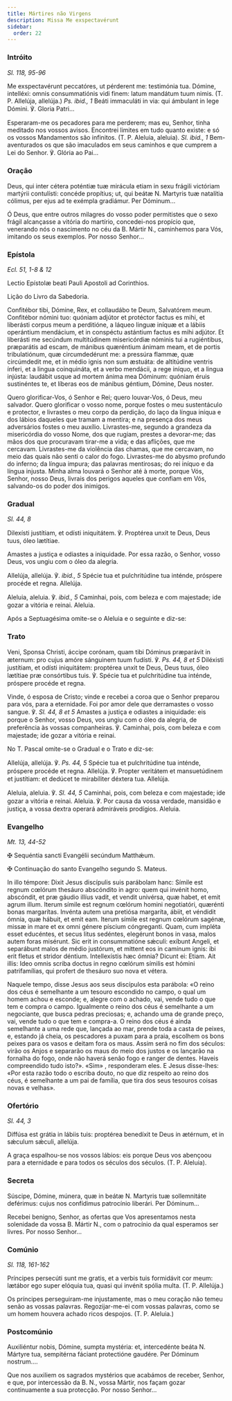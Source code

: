 ```yaml
---
title: Mártires não Virgens
description: Missa Me exspectavérunt
sidebar:
  order: 22
---
```


### Intróito

<em>Sl. 118, 95-96</em>

<div class="side-by-side not-content">

Me exspectavérunt peccatóres, ut pérderent me: testimónia tua. Dómine, intelléxi: omnis consummatiónis vidi finem: latum mandátum tuum nimis. (T. P. Allelúja, allelúja.) <em>Ps. ibid., 1</em> Beáti immaculáti in via: qui ámbulant in lege Dómini. ℣. Gloria Patri...

Esperaram-me os pecadores para me perderem; mas eu, Senhor, tinha meditado nos vossos avisos. Encontrei limites em tudo quanto existe: e só os vossos Mandamentos são infinitos. (T. P. Aleluia, aleluia). <em>Sl. ibid., 1</em> Bem-aventurados os que são imaculados em seus caminhos e que cumprem a Lei do Senhor. ℣. Glória ao Pai...

</div>

### Oração

<div class="side-by-side not-content">

Deus, qui inter cétera poténtiæ tuæ mirácula etiam in sexu frágili victóriam martýrii contulísti: concéde propítius; ut, qui beátæ <span class="text-red-500">N.</span> Martyris tuæ natalítia cólimus, per ejus ad te exémpla gradiámur. Per Dóminum...

Ó Deus, que entre outros milagres do vosso poder permitistes que o sexo frágil alcançasse a vitória do martírio, concedei-nos propício que, venerando nós o nascimento no céu da B. Mártir <span class="text-red-500">N.</span>, caminhemos para Vós, imitando os seus exemplos. Por nosso Senhor...

</div>

### Epístola

<em>Ecl. 51, 1-8 & 12</em>

<div class="side-by-side not-content">

Lectio Epístolæ beati Pauli Apostoli ad Corinthios.

Lição do Livro da Sabedoria.

Confitébor tibi, Dómine, Rex, et collaudábo te Deum, Salvatórem meum. Confitébor nómini tuo: quóniam adjútor et protéctor factus es mihi, et liberásti corpus meum a perditióne, a láqueo linguæ iníquæ et a lábiis operántium mendácium, et in conspéctu astántium factus es mihi adjútor. Et liberásti me secúndum multitúdinem misericórdiæ nóminis tui a rugiéntibus, præparátis ad escam, de mánibus quæréntium ánimam meam, et de portis tribulatiónum, quæ circumdedérunt me: a pressúra flammæ, quæ circúmdedit me, et in médio ignis non sum æstuáta: de altitúdine ventris ínferi, et a lingua coinquináta, et a verbo mendácii, a rege iníquo, et a lingua injústa: laudábit usque ad mortem ánima mea Dóminum: quóniam éruis sustinéntes te, et líberas eos de mánibus géntium, Dómine, Deus noster.

Quero glorificar-Vos, ó Senhor e Rei; quero louvar-Vos, ó Deus, meu salvador. Quero glorificar o vosso nome, porque fostes o meu sustentáculo e protector, e livrastes o meu corpo da perdição, do laço da língua iníqua e dos lábios daqueles que tramam a mentira; e na presença dos meus adversários fostes o meu auxílio. Livrastes-me, segundo a grandeza da misericórdia do vosso Nome, dos que rugiam, prestes a devorar-me; das mãos dos que procuravam tirar-me a vida; e das aflições, que me cercavam. Livrastes-me da violência das chamas, que me cercavam, no meio das quais não senti o calor do fogo. Livrastes-me do abysmo profundo do inferno; da língua impura; das palavras mentirosas; do rei iníquo e da língua injusta. Minha alma louvará o Senhor até à morte, porque Vós, Senhor, nosso Deus, livrais dos perigos aqueles que confiam em Vós, salvando-os do poder dos inimigos.

</div>

### Gradual

<em>Sl. 44, 8</em>

<div class="side-by-side not-content">

Dilexísti justítiam, et odísti iniquitátem. ℣. Proptérea unxit te Deus, Deus tuus, óleo lætítiae.

Amastes a justiça e odiastes a iniquidade. Por essa razão, o Senhor, vosso Deus, vos ungiu com o óleo da alegria.

Allelúja, allelúja. ℣. <em>ibid., 5</em> Spécie tua et pulchritúdine tua inténde, próspere procéde et regna. Allelúja.

Aleluia, aleluia. ℣. <em>ibid., 5</em> Caminhai, pois, com beleza e com majestade; ide gozar a vitória e reinai. Aleluia.

</div>

<aside>Após a Septuagésima omite-se o Aleluia e o seguinte e diz-se:</aside>

### Trato

<div class="side-by-side not-content">

Veni, Sponsa Christi, áccipe corónam, quam tibi Dóminus præparávit in æternum: pro cujus amóre sánguinem tuum fudísti. ℣. <em>Ps. 44, 8 et 5</em> Diléxisti justítiam, et odísti iniquitátem: proptérea unxit te Deus, Deus tuus, óleo lætítiae præ consórtibus tuis. ℣. Spécie tua et pulchritúdine tua inténde, próspere procéde et regna.

Vinde, ó esposa de Cristo; vinde e recebei a coroa que o Senhor preparou para vós, para a eternidade. Foi por amor dele que derramastes o vosso sangue. ℣. <em>Sl. 44, 8 et 5</em> Amastes a justiça e odiastes a iniquidade: eis porque o Senhor, vosso Deus, vos ungiu com o óleo da alegria, de preferência às vossas companheiras. ℣. Caminhai, pois, com beleza e com majestade; ide gozar a vitória e reinai.

</div>

<aside>No T. Pascal omite-se o Gradual e o Trato e diz-se:</aside>

<div class="side-by-side not-content">

Allelúja, allelúja. ℣. <em>Ps. 44, 5</em> Spécie tua et pulchritúdine tua inténde, próspere procéde et regna. Allelúja. ℣. Propter veritátem et mansuetúdinem et justítiam: et dedúcet te mirabíliter déxtera tua. Allelúja.

Aleluia, aleluia. ℣. <em>Sl. 44, 5</em> Caminhai, pois, com beleza e com majestade; ide gozar a vitória e reinai. Aleluia. ℣. Por causa da vossa verdade, mansidão e justiça, a vossa dextra operará admiráveis prodígios. Aleluia.

</div>

### Evangelho

<em>Mt. 13, 44-52</em>

<div class="side-by-side not-content">

<span class="cross text-red-500">✠</span> Sequéntia sancti Evangélii secúndum Matthǽum.

<span class="cross text-red-500">✠</span> Continuação do santo Evangelho segundo S. Mateus.

In illo témpore: Dixit Jesus discípulis suis parábolam hanc: Símile est regnum cœlórum thesáuro abscóndito in agro: quem qui invénit homo, abscóndit, et præ gáudio illíus vadit, et vendit univérsa, quæ habet, et emit agrum illum. Iterum símile est regnum cœlórum homini negotiatóri, quærénti bonas margarítas. Invénta autem una pretiósa margaríta, ábiit, et véndidit ómnia, quæ hábuit, et emit eam. Iterum símile est regnum cœlórum sagénæ, missæ in mare et ex omni génere píscium cóngreganti. Quam, cum impléta esset educéntes, et secus litus sedéntes, elegérunt bonos in vasa, malos autem foras misérunt. Sic erit in consummatióne sǽculi: exíbunt Angeli, et separábunt malos de médio justórum, et mittent eos in camínum ignis: ibi erit fletus et stridor déntium. Intellexístis hæc ómnia? Dicunt ei: Etiam. Ait illis: Ideo omnis scriba doctus in regno cœlórum símilis est hómini patrifamílias, qui profert de thesáuro suo nova et vétera.

Naquele tempo, disse Jesus aos seus discípulos esta parábola: «O reino dos céus é semelhante a um tesouro escondido no campo, o qual um homem achou e esconde; e, alegre com o achado, vai, vende tudo o que tem e compra o campo. Igualmente o reino dos céus é semelhante a um negociante, que busca pedras preciosas; e, achando uma de grande preço, vai, vende tudo o que tem e compra-a. O reino dos céus é ainda semelhante a uma rede que, lançada ao mar, prende toda a casta de peixes, e, estando já cheia, os pescadores a puxam para a praia, escolhem os bons peixes para os vasos e deitam fora os maus. Assim será no fim dos séculos: virão os Anjos e separarão os maus do meio dos justos e os lançarão na fornalha do fogo, onde não haverá senão fogo e ranger de dentes. Haveis compreendido tudo isto?». «Sim» , responderam eles. E Jesus disse-lhes: «Por esta razão todo o escriba douto, no que diz respeito ao reino dos céus, é semelhante a um pai de família, que tira dos seus tesouros coisas novas e velhas».

</div>

### Ofertório

<em>Sl. 44, 3</em>

<div class="side-by-side not-content">

Diffúsa est grátia in lábiis tuis: proptérea benedíxit te Deus in ætérnum, et in sǽculum sǽculi, allelúja.

A graça espalhou-se nos vossos lábios: eis porque Deus vos abençoou para a eternidade e para todos os séculos dos séculos. (T. P. Aleluia).

</div>

### Secreta

<div class="side-by-side not-content">

Súscipe, Dómine, múnera, quæ in beátæ <span class="text-red-500">N.</span> Martyris tuæ sollemnitáte deférimus: cujus nos confídimus patrocínio liberári. Per Dóminum...

Recebei benigno, Senhor, as ofertas que Vos apresentamos nesta solenidade da vossa B. Mártir <span class="text-red-500">N.</span>, com o patrocínio da qual esperamos ser livres. Por nosso Senhor...

</div>

### Comúnio

<em>Sl. 118, 161-162</em>

<div class="side-by-side not-content">

Príncipes persecúti sunt me gratis, et a verbis tuis formidávit cor meum: lætábor ego super elóquia tua, quasi qui invénit spólia multa. (T. P. Allelúja.)

Os príncipes perseguiram-me injustamente, mas o meu coração não temeu senão as vossas palavras. Regozijar-me-ei com vossas palavras, como se um homem houvera achado ricos despojos. (T. P. Aleluia.)

</div>

### Postcomúnio

<div class="side-by-side not-content">

Auxiliéntur nobis, Dómine, sumpta mystéria: et, intercedénte beáta <span class="text-red-500">N.</span> Mártyre tua, sempitérna fáciant protectióne gaudére. Per Dóminum nostrum....

Que nos auxiliem os sagrados mystérios que acabámos de receber, Senhor, e que, por intercessão da B. <span class="text-red-500">N.</span>, vossa Mártir, nos façam gozar continuamente a sua protecção. Por nosso Senhor...

</div>
